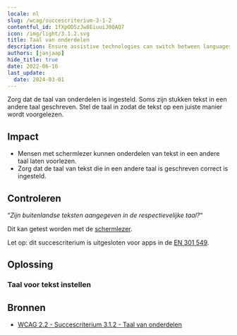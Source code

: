 ```yaml
---
locale: nl
slug: /wcag/succescriterium-3-1-2
contentful_id: 1fXpOD5zJw8EiuuiJ0QAQ7
icon: /img/light/3.1.2.svg
title: Taal van onderdelen
description: Ensure assistive technologies can switch between languages when content is written in multiple languages.
authors: [janjaap]
hide_title: true
date: 2022-06-16
last_update:
  date: 2024-03-01
---
```


<Hero
  title="Taal van onderdelen"
  image="/img/light/3.1.2.svg"
  alt="WCAG 3.1.2 - Logo"
  prefix="Succescriterium 3.1.2"
  suffix="Niveau AA"
/>

Zorg dat de taal van onderdelen is ingesteld. Soms zijn stukken tekst in een andere taal geschreven. Stel de taal in zodat de tekst op een juiste manier wordt voorgelezen.

## Impact

- Mensen met schermlezer kunnen onderdelen van tekst in een andere taal laten voorlezen.
- Zorg dat de taal van tekst die in een andere taal is geschreven correct is ingesteld.

## Controleren

“*Zijn buitenlandse teksten aangegeven in de respectievelijke taal?*“

Dit kan getest worden met de [schermlezer](/nl/stats/schermlezer).

Let op: dit succescriterium is uitgesloten voor apps in de [EN 301 549](/nl/richtlijnen/en-301-549).

## Oplossing

### Taal voor tekst instellen

<CodeSample id="accessibility-language" locale="nl"/>

## Bronnen

- [WCAG 2.2 - Succescriterium 3.1.2 - Taal van onderdelen](https://www.w3.org/Translations/WCAG22-nl/#taal-van-onderdelen)

